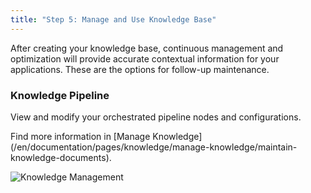 ```yaml
---
title: "Step 5: Manage and Use Knowledge Base"
---
```


After creating your knowledge base, continuous management and optimization will provide accurate contextual information for your applications. These are the  options for follow-up maintenance. 

### Knowledge Pipeline
View and modify your orchestrated pipeline nodes and configurations. 

<Tip>
Find more information in [Manage Knowledge](/en/documentation/pages/knowledge/manage-knowledge/maintain-knowledge-documents).
</Tip>

![Knowledge Management](/images/knowledge-base/create-knowledge-pipeline-21.png)